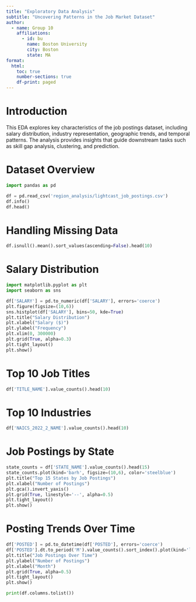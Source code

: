 ```yaml
---
title: "Exploratory Data Analysis"
subtitle: "Uncovering Patterns in the Job Market Dataset"
author:
  - name: Group 10
    affiliations:
      - id: bu
        name: Boston University
        city: Boston
        state: MA
format: 
  html:
    toc: true
    number-sections: true
    df-print: paged
---
```


# Introduction

This EDA explores key characteristics of the job postings dataset, including salary distribution, industry representation, geographic trends, and temporal patterns. The analysis provides insights that guide downstream tasks such as skill gap analysis, clustering, and prediction.

# Dataset Overview

```python
import pandas as pd

df = pd.read_csv('region_analysis/lightcast_job_postings.csv')
df.info()
df.head()
``` 

# Handling Missing Data
```python
df.isnull().mean().sort_values(ascending=False).head(10)
```

# Salary Distribution
```python
import matplotlib.pyplot as plt
import seaborn as sns

df['SALARY'] = pd.to_numeric(df['SALARY'], errors='coerce')
plt.figure(figsize=(10,6))
sns.histplot(df['SALARY'], bins=50, kde=True)
plt.title("Salary Distribution")
plt.xlabel("Salary ($)")
plt.ylabel("Frequency")
plt.xlim(0, 300000)
plt.grid(True, alpha=0.3)
plt.tight_layout()
plt.show()
```

# Top 10 Job Titles
```python
df['TITLE_NAME'].value_counts().head(10)
```

# Top 10 Industries
```python
df['NAICS_2022_2_NAME'].value_counts().head(10)
```
# Job Postings by State
```python
state_counts = df['STATE_NAME'].value_counts().head(15)
state_counts.plot(kind='barh', figsize=(10,6), color='steelblue')
plt.title("Top 15 States by Job Postings")
plt.xlabel("Number of Postings")
plt.gca().invert_yaxis()
plt.grid(True, linestyle='--', alpha=0.5)
plt.tight_layout()
plt.show()
``` 

# Posting Trends Over Time
```python
df['POSTED'] = pd.to_datetime(df['POSTED'], errors='coerce')
df['POSTED'].dt.to_period('M').value_counts().sort_index().plot(kind='line', figsize=(12,6))
plt.title("Job Postings Over Time")
plt.ylabel("Number of Postings")
plt.xlabel("Month")
plt.grid(True, alpha=0.5)
plt.tight_layout()
plt.show()
```

```python
print(df.columns.tolist())
```


